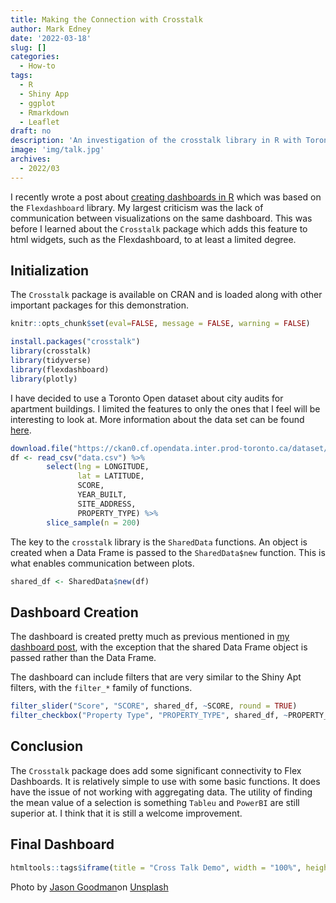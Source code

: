 ```yaml
---
title: Making the Connection with Crosstalk
author: Mark Edney
date: '2022-03-18'
slug: []
categories:
  - How-to
tags:
  - R
  - Shiny App
  - ggplot
  - Rmarkdown
  - Leaflet
draft: no
description: 'An investigation of the crosstalk library in R with Toronto Apartment data'
image: 'img/talk.jpg'
archives:
  - 2022/03
--- 
```

I recently wrote a post about [creating dashboards in R](https://datasandbox.netlify.app/post/2022-03-10-creating-dashboard-in-r/) which was based on the `Flexdashboard` library. My largest criticism was the lack of communication between visualizations on the same dashboard. This was before I learned about the `Crosstalk` package which adds this feature to html widgets, such as the Flexdashboard, to at least a limited degree.

## Initialization
The `Crosstalk` package is available on CRAN and is loaded along with other important packages for this demonstration. 
```r
knitr::opts_chunk$set(eval=FALSE, message = FALSE, warning = FALSE)
```

```r
install.packages("crosstalk")
library(crosstalk)
library(tidyverse)
library(flexdashboard)
library(plotly)
```

I have decided to use a Toronto Open dataset about city audits for apartment buildings. I limited the features to only the ones that I feel will be interesting to look at. More information about the data set can be found [here](https://open.toronto.ca/dataset/apartment-building-evaluation/). 

```r
download.file("https://ckan0.cf.opendata.inter.prod-toronto.ca/dataset/4ef82789-e038-44ef-a478-a8f3590c3eb1/resource/979fb513-5186-41e9-bb23-7b5cc6b89915/download/Apartment%20Building%20Evaluation.csv", "data.csv")
df <- read_csv("data.csv") %>%
        select(lng = LONGITUDE, 
               lat = LATITUDE, 
               SCORE, 
               YEAR_BUILT, 
               SITE_ADDRESS, 
               PROPERTY_TYPE) %>% 
        slice_sample(n = 200)
```

The key to the `crosstalk` library is the `SharedData` functions. An object is created when a Data Frame is passed to the `SharedData$new` function. This is what enables communication between plots.

```r
shared_df <- SharedData$new(df)
```

## Dashboard Creation

The dashboard is created pretty much as previous mentioned in [my dashboard post](https://datasandbox.netlify.app/post/2022-03-10-creating-dashboard-in-r/), with the exception that the shared Data Frame object is passed rather than the Data Frame. 

The dashboard can include filters that are very similar to the Shiny Apt filters, with the `filter_*` family of functions.

```r
filter_slider("Score", "SCORE", shared_df, ~SCORE, round = TRUE)
filter_checkbox("Property Type", "PROPERTY_TYPE", shared_df, ~PROPERTY_TYPE, inline = TRUE)

```

## Conclusion
The `Crosstalk` package does add some significant connectivity to Flex Dashboards. It is relatively simple to use with some basic functions. It does have the issue of not working with aggregating data. The utility of finding the mean value of a selection is something `Tableu` and `PowerBI` are still superior at. I think that it is still a welcome improvement.  

## Final Dashboard

```r
htmltools::tags$iframe(title = "Cross Talk Demo", width = "100%", height = 500, src= "demo1.html")
```

Photo by [Jason Goodman](https://unsplash.com/@jasongoodman_youxventures?utm_source=unsplash&utm_medium=referral&utm_content=creditCopyText)on [Unsplash](https://unsplash.com/s/photos/discussion?utm_source=unsplash&utm_medium=referral&utm_content=creditCopyText)
  